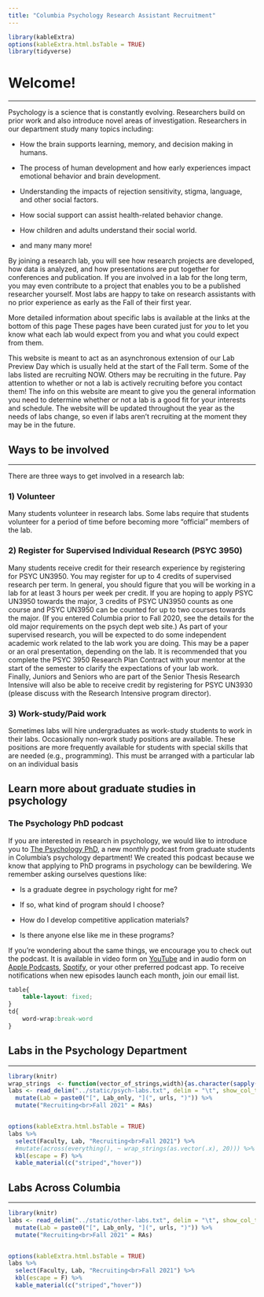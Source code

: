 ```yaml
---
title: "Columbia Psychology Research Assistant Recruitment"
---
```


```r
library(kableExtra)
options(kableExtra.html.bsTable = TRUE)
library(tidyverse)
```

# Welcome!

***

Psychology is a science that is constantly evolving.  Researchers build on prior work and also introduce novel areas of investigation.  Researchers in our department study many topics including:  

*	How the brain supports learning, memory, and decision making in humans.

* The process of human development and how early experiences impact emotional behavior and brain development.

* Understanding the impacts of rejection sensitivity, stigma, language, and other social factors.

* How social support can assist health-related behavior change.

* How children and adults understand their social world.

* and many many more!

By joining a research lab, you will see how research projects are developed, how data is analyzed, and how presentations are put together for conferences and publication. If you are involved in a lab for the long term, you may even contribute to a project that enables you to be a published researcher yourself.  Most labs are happy to take on research assistants with no prior experience as early as the Fall of their first year.

More detailed information about specific labs is available at the links at the bottom of this page These pages have been curated just for *you* to let you know what each lab would expect from you and what you could expect from them. 

This website is meant to act as an asynchronous extension of our Lab Preview Day which is usually held at the start of the Fall term. Some of the labs listed are recruiting NOW.  Others may be recruiting in the future.  Pay attention to whether or not a lab is actively recruiting before you contact them!  The info on this website are meant to give you the general information you need to determine whether or not a lab is a good fit for your interests and schedule. The website will be updated throughout the year as the needs of labs change, so even if labs aren’t recruiting at the moment they may be in the future.


## Ways to be involved

***
 
There are three ways to get involved in a research lab:
 
### 1) Volunteer
Many students volunteer in research labs.  Some labs require that students volunteer for a period of time before becoming more “official” members of the lab.
 
### 2) Register for Supervised Individual Research (PSYC 3950) 
Many students receive credit for their research experience by registering for PSYC UN3950.  You may register for up to 4 credits of supervised research per term.  In general, you should figure that you will be working in a lab for at least 3 hours per week per credit. If you are hoping to apply PSYC UN3950 towards the major, 3 credits of PSYC UN3950 counts as one course and PSYC UN3950 can be counted for up to two courses towards the major.  (If you entered Columbia prior to Fall 2020, see the details for the old major requirements on the psych dept web site.)  As part of your supervised research, you will be expected to do some independent academic work related to the lab work you are doing. This may be a paper or an oral presentation, depending on the lab. It is recommended that you complete the PSYC 3950 Research Plan Contract with your mentor at the start of the semester to clarify the expectations of your lab work.  
Finally, Juniors and Seniors who are part of the Senior Thesis Research Intensive will also be able to receive credit by registering for PSYC UN3930 (please discuss with the Research Intensive program director).
 
### 3) Work-study/Paid work 
Sometimes labs will hire undergraduates as work-study students to work in their labs. Occasionally non-work study positions are available.  These positions are more frequently available for students with special skills that are needed (e.g., programming). This must be arranged with a particular lab on an individual basis


## Learn more about graduate studies in psychology

### The Psychology PhD podcast

If you are interested in research in psychology, we would like to introduce you to [The Psychology PhD](https://psychology.columbia.edu/podcast), a new monthly podcast from graduate students in Columbia's psychology department! We created this podcast because we know that applying to PhD programs in psychology can be bewildering. We remember asking ourselves questions like:

* Is a graduate degree in psychology right for me?

* If so, what kind of program should I choose?

* How do I develop competitive application materials?

* Is there anyone else like me in these programs?

If you're wondering about the same things, we encourage you to check out the podcast. It is available in video form on [YouTube](https://www.youtube.com/channel/UC4BJwb0pajknglnvdQeG7MQ) and in audio form on [Apple Podcasts](https://podcasts.apple.com/us/podcast/the-psychology-phd/id1569195983), [Spotify](https://open.spotify.com/show/0MJCE1QkqBRRHYjMfaWgwI), or your other preferred podcast app. To receive notifications when new episodes launch each month, join our email list.

```css
table{
    table-layout: fixed;
}
td{
    word-wrap:break-word
}

```

<style>
td{ 
  word-break: break-word;
}
</style>

## Labs in the Psychology Department

***

```r
library(knitr)
wrap_strings  <- function(vector_of_strings,width){as.character(sapply(vector_of_strings,FUN=function(x){paste(strwrap(x,width=width), collapse="<br>")}))}
labs <- read_delim("../static/psych-labs.txt", delim = "\t", show_col_types = FALSE) %>%
  mutate(Lab = paste0("[", Lab_only, "](", urls, ")")) %>%
  mutate("Recruiting<br>Fall 2021" = RAs)


options(kableExtra.html.bsTable = TRUE)
labs %>%
  select(Faculty, Lab, "Recruiting<br>Fall 2021") %>%
  #mutate(across(everything(), ~ wrap_strings(as.vector(.x), 20))) %>%
  kbl(escape = F) %>%
  kable_material(c("striped","hover"))

```


## Labs Across Columbia

***

```r
library(knitr)
labs <- read_delim("../static/other-labs.txt", delim = "\t", show_col_types = FALSE) %>%
  mutate(Lab = paste0("[", Lab_only, "](", urls, ")")) %>%
  mutate("Recruiting<br>Fall 2021" = RAs)


options(kableExtra.html.bsTable = TRUE)
labs %>%
  select(Faculty, Lab, "Recruiting<br>Fall 2021") %>%
  kbl(escape = F) %>%
  kable_material(c("striped","hover"))
```
